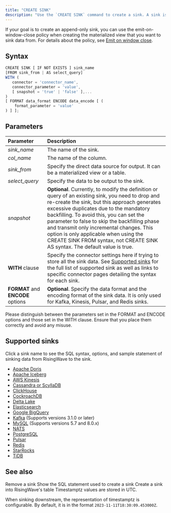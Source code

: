 ```yaml
---
title: "CREATE SINK"
description: "Use the `CREATE SINK` command to create a sink. A sink is an external target where you can send data processed in RisingWave. You can create a sink from a table or a materialized view."
---
```


If your goal is to create an append-only sink, you can use the emit-on-window-close policy when creating the materialized view that you want to sink data from. For details about the policy, see [Emit on window close](/processing/emit-on-window-close).

## Syntax

```js
CREATE SINK [ IF NOT EXISTS ] sink_name
[FROM sink_from | AS select_query]
WITH (
   connector = 'connector_name',
   connector_parameter = 'value',
   [ snapshot = 'true' | 'false' ],...
)
[ FORMAT data_format ENCODE data_encode [ (
    format_parameter = 'value'
) ] ];
```

## Parameters

| Parameter                         | Description                                                                                                                                                                                                                                                                                                                                                                                                                                                 |
| :-------------------------------- | :---------------------------------------------------------------------------------------------------------------------------------------------------------------------------------------------------------------------------------------------------------------------------------------------------------------------------------------------------------------------------------------------------------------------------------------------------------- |
| _sink\_name_                      | The name of the sink.                                                                                                                                                                                                                                                                                                                                                                                                                                       |
| _col\_name_                       | The name of the column.                                                                                                                                                                                                                                                                                                                                                                                                                                     |
| _sink\_from_                      | Specify the direct data source for output. It can be a materialized view or a table.                                                                                                                                                                                                                                                                                                                                                                        |
| _select\_query_                   | Specify the data to be output to the sink.                                                                                                                                                                                                                                                                                                                                                                                                                  |
| _snapshot_                        | **Optional**. Currently, to modify the definition or query of an existing sink, you need to drop and re-create the sink, but this approach generates excessive duplicates due to the mandatory backfilling. To avoid this, you can set the parameter to false to skip the backfilling phase and transmit only incremental changes. This option is only applicable when using the CREATE SINK FROM syntax, not CREATE SINK AS syntax. The default value is true. |
| **WITH** clause                   | Specify the connector settings here if trying to store all the sink data. See [Supported sinks](#supported-sinks) for the full list of supported sink as well as links to specific connector pages detailing the syntax for each sink.                                                                                                                                                                                                                      |
| **FORMAT** and **ENCODE** options | **Optional**. Specify the data format and the encoding format of the sink data. It is only used for Kafka, Kinesis, Pulsar, and Redis sinks.                                                                                                                                                                                                                                                                                                                    |

<Note>
Please distinguish between the parameters set in the FORMAT and ENCODE options and those set in the WITH clause. Ensure that you place them correctly and avoid any misuse.
</Note>

## Supported sinks

Click a sink name to see the SQL syntax, options, and sample statement of sinking data from RisingWave to the sink.

* [Apache Doris](/integrations/destinations/apache-doris)
* [Apache Iceberg](/integrations/destinations/apache-iceberg)
* [AWS Kinesis](/integrations/destinations/aws-kinesis)
* [Cassandra or ScyllaDB](/integrations/destinations/cassandra-or-scylladb)
* [ClickHouse](/integrations/destinations/clickhouse)
* [CockroachDB](/integrations/destinations/cockroachdb)
* [Delta Lake](/integrations/destinations/delta-lake)
* [Elasticsearch](/integrations/destinations/elasticsearch)
* [Google BigQuery](/integrations/destinations/bigquery)
* [Kafka](/integrations/destinations/apache-kafka) (Supports versions 3.1.0 or later)
* [MySQL](/integrations/destinations/mysql) (Supports versions 5.7 and 8.0.x)
* [NATS](/integrations/destinations/nats-and-nats-jetstream)
* [PostgreSQL](/integrations/destinations/postgresql)
* [Pulsar](/integrations/destinations/apache-pulsar)
* [Redis](/integrations/destinations/redis)
* [StarRocks](/integrations/destinations/starrocks)
* [TiDB](/integrations/destinations/tidb)

## See also

<CardGroup>
  <Card
    title="Overview of data delivery"
    icon="truck"
    icontype="solid"
    href="/delivery/overview"
  />
  <Card
    title="DROP SINK"
    icon="trash"
    href="/sql/commands/sql-drop-sink"
    icontype="solid"
  >
    Remove a sink
  </Card>
  <Card
    title="SHOW CREATE SINK"
    icon="eye"
    href="/sql/commands/sql-show-create-sink"
    icontype="solid"
  >
    Show the SQL statement used to create a sink
  </Card>
  <Card
    title="CREATE SINK INTO"
    icon="plus"
    href="/sql/commands/sql-create-sink-into"
    icontype="solid"
  >
    Create a sink into RisingWave's table
  </Card>
</CardGroup>

<Note>
Timestamptz values are stored in UTC.

When sinking downstream, the representation of timestamptz is configurable. By default, it is in the format `2023-11-11T18:30:09.453000Z`.
</Note>

